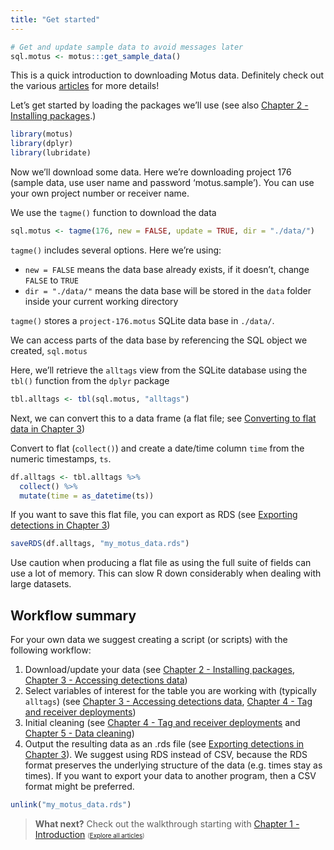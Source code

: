 ```yaml
---
title: "Get started"
---
```


<!-- Parts of this were originally at the end of Chapter 3 - Accessing Data -->

```r
# Get and update sample data to avoid messages later
sql.motus <- motus:::get_sample_data()
```

This is a quick introduction to downloading Motus data. Definitely check out the various [articles](../index.html) for more details!

Let's get started by loading the packages we'll use (see also [Chapter 2 - Installing packages](02-installing-packages.html).)
```r
library(motus)
library(dplyr)
library(lubridate)
```

Now we'll download some data. 
Here we're downloading project 176 (sample data, use user name and password 'motus.sample').
You can use your own project number or receiver name.

We use the `tagme()` function to download the data
```r
sql.motus <- tagme(176, new = FALSE, update = TRUE, dir = "./data/")
```

`tagme()` includes several options. Here we're using:

- `new = FALSE` means the data base already exists, if it doesn't, change `FALSE` to `TRUE`
- `dir = "./data/"` means the data base will be stored in the `data` folder inside your current working directory

`tagme()` stores a `project-176.motus` SQLite data base in `./data/`.

We can access parts of the data base by referencing the SQL object we created, `sql.motus`

Here, we'll retrieve the `alltags` view from the SQLite database using the `tbl()` function from the `dplyr` package
```r
tbl.alltags <- tbl(sql.motus, "alltags")
```

Next, we can convert this to a data frame (a flat file; see [Converting to flat data in Chapter 3](03-accessing-data.html#converting-to-flat-data))

Convert to flat (`collect()`) and create a date/time column `time` from the numeric timestamps, `ts`.
```r
df.alltags <- tbl.alltags %>%
  collect() %>%
  mutate(time = as_datetime(ts))
```
 
If you want to save this flat file, you can export as RDS (see [Exporting detections in Chapter 3](03-accessing-data.html#exporting-detections))
```r
saveRDS(df.alltags, "my_motus_data.rds")
```

Use caution when producing a flat file as using the full suite of fields can use a lot of memory.
This can slow R down considerably when dealing with large datasets. 

## Workflow summary
 
For your own data we suggest creating a script (or scripts) with the following workflow:

1. Download/update your data (see [Chapter 2 - Installing packages](02-installing-packages.html), [Chapter 3 - Accessing detections data](03-accessing-data.html))
2. Select variables of interest for the table you are working with (typically `alltags`) (see [Chapter 3 - Accessing detections data](03-accessing-data.html), [Chapter 4 - Tag and receiver deployments](04-deployments.html))
3. Initial cleaning (see [Chapter 4 - Tag and receiver deployments](04-deployments.html) and [Chapter 5 - Data cleaning](05-data-cleaning.html))
4. Output the resulting data as an .rds file (see [Exporting detections in Chapter 3](03-accessing-data.html#exporting-detections)). 
We suggest using RDS instead of CSV, because the RDS format preserves the underlying structure of the data (e.g. times stay as times). If you want to export your data to another program, then a CSV format might be preferred.  

```r
unlink("my_motus_data.rds")
```

> **What next?** Check out the walkthrough starting with [Chapter 1 - Introduction](01-introduction.html)
> <span style = "font-size: 70%">(<a href = "index.html">Explore all articles</a>)</span>
